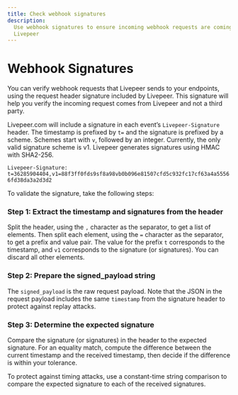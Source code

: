 ```yaml
---
title: Check webhook signatures
description:
  Use webhook signatures to ensure incoming webhook requests are coming from
  Livepeer
---
```


# Webhook Signatures

You can verify webhook requests that Livepeer sends to your endpoints, using the
request header signature included by Livepeer. This signature will help you
verify the incoming request comes from Livepeer and not a third party.

Livepeer.com will include a signature in each event’s `Livepeer-Signature`
header. The timestamp is prefixed by `t=` and the signature is prefixed by a
scheme. Schemes start with `v`, followed by an integer. Currently, the only
valid signature scheme is v1. Livepeer generates signatures using HMAC with
SHA2-256.

`Livepeer-Signature: t=36285904404,v1=88f3ff0fds9sf8a98vb0b096e81507cfd5c932fc17cf63a4a55566fd38da3a2d3d2`

To validate the signature, take the following steps:

### Step 1: Extract the timestamp and signatures from the header

Split the header, using the `,` character as the separator, to get a list of
elements. Then split each element, using the `=` character as the separator, to
get a prefix and value pair. The value for the prefix `t` corresponds to the
timestamp, and `v1` corresponds to the signature (or signatures). You can
discard all other elements.

### Step 2: Prepare the signed_payload string

The `signed_payload` is the raw request payload. Note that the JSON in the
request payload includes the same `timestamp` from the signature header to
protect against replay attacks.

### Step 3: Determine the expected signature

Compare the signature (or signatures) in the header to the expected signature.
For an equality match, compute the difference between the current timestamp and
the received timestamp, then decide if the difference is within your tolerance.

To protect against timing attacks, use a constant-time string comparison to
compare the expected signature to each of the received signatures.
